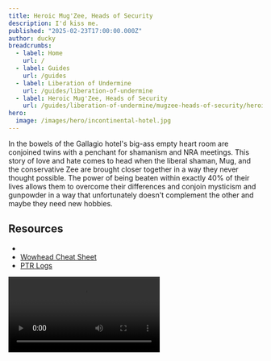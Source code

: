 ```yaml
---
title: Heroic Mug'Zee, Heads of Security
description: I'd kiss me.
published: "2025-02-23T17:00:00.000Z"
author: ducky
breadcrumbs:
  - label: Home
    url: /
  - label: Guides
    url: /guides
  - label: Liberation of Undermine
    url: /guides/liberation-of-undermine
  - label: Heroic Mug'Zee, Heads of Security
    url: /guides/liberation-of-undermine/mugzee-heads-of-security/heroic
hero:
  image: /images/hero/incontinental-hotel.jpg
---
```



In the bowels of the Gallagio hotel's big-ass empty heart room are conjoined twins with a penchant for shamanism and NRA meetings. This story of love and hate comes to head when the liberal shaman, Mug, and the conservative Zee are brought closer together in a way they never thought possible. The power of being beaten within exactly 40% of their lives allows them to overcome their differences and conjoin mysticism and gunpowder in a way that unfortunately doesn't complement the other and maybe they need new hobbies.

## Resources

- <PrereleaseWarning />
- [Wowhead Cheat Sheet](https://www.wowhead.com/guide/the-war-within/raids/liberation-of-undermine/mugzee-boss-strategy-abilities)
- [PTR Logs](https://docs.google.com/spreadsheets/d/1YT4GpIT90o73NMl4EAzOnBJv4XuXIHlf3-AoAFSebFM/edit?gid=976112815#gid=976112815)

<Video src="https://www.youtube.com/watch?v=Y7O1cLDbF18" />

## Mechanics

### Shared Phase One Mechanics

<Mechanic id="466376" difficulty="heroic" name="Head Honcho" caption="Room Section Based Abilities">

The heart-shaped platform has a red side associated with the Mug head and a, uh, metallic side I'll call blue associated with the Zee head. The associated head takes control when a majority of players are on their side.

- The personality taking control channels raid damage over 6 seconds and applies a stack of their brand. These are 2-minute buffs on the boss that stack, forcing us to spend about a minute per side.
   - Mug casts [Elemental Carnage][elemental-carnage] and brands himself with [Elemental Calamity][elemental-calamity].
   - Zee casts [Uncontrolled Destruction][uncontrolled-destruction] and brands himself with [Uncontrolled Burn][uncontrolled-burn].

</Mechanic>

<Mechanic id="466385" difficulty="heroic" name="Moxie" caption="The Evolving Brute">

Mug'Zee gains 1% damage every 5 seconds. Changing sides removes 10 of these stacks.

</Mechanic>

<Mechanic id="1216142" difficulty="heroic" name="Double-Minded Fury" caption="Mental Breakdown(s)">

If Mug or Zee remain in charge long enough to gain 100 energy they do this, lethally.

<Image className="rounded-xl" src="https://media0.giphy.com/media/v1.Y2lkPTc5MGI3NjExaG5ldjBxdXo5Y28xY2pleHMyenNhMXBzMjU1ZGZvcnJ2Y3ZjeGExYiZlcD12MV9pbnRlcm5hbF9naWZfYnlfaWQmY3Q9Zw/v8omVdExrQ9ig/giphy.gif" width="300" height="159" alt="The Hills Have Lead" unoptimized />

</Mechanic>

### Mug Mechanics


<Mechanic id="472631" difficulty="heroic" name="Earthshaker Gaol" caption="Archaic (English) Jail">

  <Image className="rounded-3xl float-right ml-3 shadow-lg border-3 border-violet-500" src={GallagioGoon} width="200" height="200" alt="Gallagio Goon" unoptimized />

  <p className="mt-0">Mug summons these absolutely magnificent rock elementals, the [Gallagio Goons](https://www.wowhead.com/npc=233474/gallagio-goon) to spawn beneath two players, dealing large damage split between those who help soak. This places these two groups of players in rock gaols (jails).</p>

  - If Mug'Zee or another goon overlap the jail, or if all players escape the jail, the goon [enrages][enraged].   
  - The goon will cast a [frontal cone][shakedown] to be dodged and a [cast][pay-respects] that needs to be interrupted or it gives the boss a large shield.
  - On death, the goon [erupts][gaol-break] dealing large damage to players within the gaol and knocking them back. If a player is knocked back into the wall of a goal they will break it.

</Mechanic>

<Mechanic id="466476" difficulty="heroic" name="Frostshatter Boots" caption="Ice, Wall, Crazy" pill={[<MechanicPill key="1" variant="red">Danger</MechanicPill>]}>

Mug freezes the toes of several players who arent in a Gaol, dealing heavy damage for 8 seconds and causing them to slide around.

- <Badge>Heroic</Badge> [Frostshatter Spear][frostshatter-spear] is launched at players with the debuff, inflicting lethal frost damage and freezing them for 30 seconds. The spear can be incercepted by a Gaol wall or Unstable Crawler Mine.

</Mechanic>

<Mechanic id="466509" difficulty="heroic" name="Stormfury Finger Gun" caption="Pull That Finger">

Mug uses his finger gun to shoot a beam of lightning at a fixated player, dealing heavy damage over 4 seconds to anyone in the beam. A [Stormfury Cloud][stormfury-cloud] malingers in at the impact locations (the hit player(s)?) dealing large damage and stunning nearby players.

</Mechanic>

<Mechanic id="466518" difficulty="heroic" name="Molten Gold Knuckles" caption="Dripping in Gold" pill={[<MechanicPill key="1" variant="blue">Tanks</MechanicPill>]}>

Mug does a frontal cone knockback at his current target which applies 30 stacks of [Golden Drip][golden-drip] to anyone hit. As the player moves a stack of the debuff is removed and leaves a [pool][molten-gold-pool] of molten gold on the ground for 3 minutes. If the player doesn't remove all stacks of the debuff within 12 seconds they are turned into [Solid Gold][solid-gold], stunning them for 30 seconds.

</Mechanic>

### Zee Mechanics

<Mechanic id="466539" difficulty="heroic" name="Unstable Crawler Mines" caption="Would hate to see these stable" pill={[<MechanicPill key="1"variant="red" className="bg-rose-500 font-bold animate-strobe duration-500">Holy Shit</MechanicPill>]}>

Zee scatters a *bunch* of Crawler Mines that slowly scuttle towards fixated players that explodes on contact. That's not the problem though 😇

- <Badge className="bg-rose-500">Bullshit</Badge> [Unstable Cluster Bomb][unstable-cluster-bomb] on heroic the mine explodes into 4 bombs that rain down nearby that can be soaked by players. Failure to soak a bomb causes it to huge deal raid-wide damage.
- [Searing Shrapnel][searing-shrapnel] is applied to the mine popper, causing them to absorb healing and taking damage until healed off.
- [Experimental Plating][experimental-plating] crawler mines are immune to our pathetic damage. At 100 energy, they also become immune to crowd-control and gain a 200% movement speed buff.

</Mechanic>

<Mechanic id="467381" difficulty="heroic" name="Goblin-guided Rocket" caption="TSally Bomba">

A volunteer goblin throws it back on a random player from orbit, dealing large damage split meteor style, leaving behind a pool of [Hot Mess][hot-mess].

- This impact also detonates Unstable Crawler Mines.
- If less than 5 people soak, it deals damage to the entire raid.
- <Badge>Heroic</Badge> Players who soak the rocket take 500% increased damage from rockets for 3 minutes via [Radiation Sickness][radiation-sickness].

</Mechanic>

<Mechanic id="469490" difficulty="heroic" name="Double Whammy Shot" caption="The Only Shot Approved By RFK Jr.">

Zee aims to fire a fancy bullet at a random player, inflicting huge physical damage to the closest player and applying [Perforating Wound][perforating-wound], dealing moderate physical damage every 1.5 seconds for 45 seconds, stacking. All other players in the line of fire take the same amount of damage reduced by this "closest player's" mitigation.

- Unstable Crawler Mines in the line of fire are detonated.
- All players hit are stunned for 2 seconds.

The original target is also affected by [Explosive Payload][explosive-payload], exploding after 6 seconds inflicting large damage to anyone nearby and *also* detonated any Unstable Crawler Mines in the radius.

</Mechanic>

<Mechanic id="466545" difficulty="heroic" name="Spray and Pray" caption="Multi-Bullet Jutsu">

Zee fires a cone of bullets at a random player, dealing moderate damage every 0.3 seconds for 3 seconds to players in the effect and detonating any Unstable Crawler Mines hit, because fuck you.

</Mechanic>

#### MK II Electro Shocker

Zee spawns 2 Electro Shocker adds when he becomes head honcho.

<Mechanic id="1214991" difficulty="heroic" name="Surging Arc" caption="Chain Lightning, but Different">

The Mk II Electro Shocker fires an arc of electricity at a random player, dealing medium damage and jumping up to 3 other players, increasing in damage with each jump.

</Mechanic>

<Mechanic id="1215991" difficulty="heroic" name="Faulty Wiring" caption="It Fell Over In Exhaustion">

When a Mk II Electro Shocker reaches 80% health is becomes stunned for 8 seconds, taking 100% increased damage.

</Mechanic>

#### Volunteer Rocketeer

The [Goblin-guided Rocket][goblin-guided-rocket]'s pilot survived, barely. 

<Mechanic id="1215488" difficulty="heroic" name="Disintegration Beam" caption="Gradual Spiciness">

The rocketeer fires a disintegration beam at a random player dealing low damage that increases by 100% every second.

</Mechanic>
<Mechanic id="1216202" difficulty="heroic" name="Rocket Jump" caption="Near death, but never near the ground">

The goblina jumps around to random players.

</Mechanic>

### Intermission

At 40% Mug'Zee transitions into the intermission.

<Mechanic id="1215953" difficulty="heroic" name="Static Charge" caption="Lightning McQueef">

Mug'Zee charges at a random player, dealing large damage to anyone in the path and destroying any Gaols and Mines along the way before casting [Bulletstorm][bulletstorm].

</Mechanic>

<Mechanic id="471574" difficulty="heroic" name="Bulletstorm" caption="The Hills Are No Longer Alive">

Mug'Zee does a twirl after [Static Charge][static-charge], firing lightning out of his Mug side and bullets out of his Zee side. They do damage, unsurprisingly. Oh don't forget this damage destroys Gaols and Unstable Crawler Mines.

<Image className="rounded-xl" src="https://media0.giphy.com/media/v1.Y2lkPTc5MGI3NjExaG5ldjBxdXo5Y28xY2pleHMyenNhMXBzMjU1ZGZvcnJ2Y3ZjeGExYiZlcD12MV9pbnRlcm5hbF9naWZfYnlfaWQmY3Q9Zw/v8omVdExrQ9ig/giphy.gif" width="300" height="159" alt="The Hills Have Lead" unoptimized />

</Mechanic>

### Phase Two Mechanics

The conflicting personalities of Mug and Zee come together in a rapturous marriage of shamanism and NRA meetings. What are they doing? So glad you asked, it's everything — they just do all of their phase one mechanics. Oh, and they [Bloodlust][bloodlust]. 

## "Strategy"

### Mug, Red Side

![](#assets/images/guides/liberation-of-undermine/mugzee-heads-of-security/heroic/raidplan_p1.jpg)

The red side with the Mugmug is the tolerable side as of February 27th, 2025 AD. We need two groups of 5 players to stand in each Gaol to help kill the Goon-filled center. I heard that even once part of the wall is broken you still can't hit the Goon without being in the Gaol, but that could be fake news. The players on the outside need to be mentally prepared for just how slippery [Frostshatter Boots][frostshatter-boots] are, movement, stopping, and turning is a nightmare.

### Zee, Blue Side

![](#assets/images/guides/liberation-of-undermine/mugzee-heads-of-security/heroic/raidplan_p2.jpg)

If you've watched a video then you know that this side is problematic. There is a vulnerability soak mechanic that might require us to split the soaks if we get the mechanic more than once, but I'll discuss the two major mechanics.

- Quite a few [Unstable Crawler Mines][unstable-crawler-mines] spawn and fixate players. They are crowd-controllable until they reach full energy, but even if we successfully leave them in some corner of the room they'll eventually rejoin the fight and a myriad of mechanics break the mines. The problem with the mines is not the mines themselves, but the bombs that fly out of them as 4 soak circles that deal massive raid damage if *any* of them are missed. If the mines are even slightly close to each other the resulting bombs could land under another mine, cascading into the entire raid scrambling to soak bombs.

   I genuinely don't know how to approach this mechanic besides trying to grip one out of the pack, soak the bombs, and repeat. Nobody on the PTR got the boss below 80% because of this mechanic, so we'll have to see what clever use of game mechanics Liquid and Echo come up with. Or whatever nerfs Blizard makes watching them fail to it.

- The [Double Whammy Shot][double-whammy-shot] is a, "lets really try to kill this player" kind of boss mechanic. The player selected is at the mercy of a tank to use as much active mitigation as possible and anything unmitigated is dealt to the original target (or any other person in the line of fire). That player isn't out of the woods yet, as they explode for another massive amount of damage 6 seconds later, hence the "Double-Whammy".

### Intermission & Phase Two

Uncharted waters, these are. The intermission is uninspiring with Mug'Zee charging at someone and spinning around doing conical damage from each arm as he T-poses. Phase 2 has no other mechanics, just all of them from phase 1 at the same time, and he [Bloodlusts][bloodlust]. It's not likely we spend time on heroic Mug'Zee on Tuesday so we'll refine our strategy after other guilds figure it out.

[head-honcho]: <https://www.wowhead.com/spell=466376/head-honcho?dd=15&ddsize=30>
[moxie]: <https://www.wowhead.com/spell=466385/moxie?dd=15&ddsize=30>
[elemental-carnage]: <https://www.wowhead.com/spell=468658/elemental-carnage?dd=15&ddsize=30>
[elemental-calamity]: <https://www.wowhead.com/spell=468663/elemental-calamity?dd=15&ddsize=30>
[uncontrolled-destruction]: <https://www.wowhead.com/spell=468694/uncontrolled-destruction?dd=15&ddsize=30>
[uncontrolled-burn]: <https://www.wowhead.com/spell=469715/uncontrolled-burn?dd=15&ddsize=30>
[double-minded-fury]: <https://www.wowhead.com/spell=1216142/double-minded-fury?dd=15&ddsize=30>
[earthshaker-gaol]: <https://www.wowhead.com/spell=472631/earthshaker-gaol?dd=15&ddsize=30>
[enraged]: <https://www.wowhead.com/spell=1214623/enraged?dd=15&ddsize=30>
[shakedown]: <https://www.wowhead.com/spell=472659/shakedown?dd=15&ddsize=30>
[pay-respects]: <https://www.wowhead.com/spell=472782/pay-respects?dd=15&ddsize=30>
[gaol-break]: <https://www.wowhead.com/spell=470910/gaol-break?dd=15&ddsize=30>
[shaken-earth]: <https://www.wowhead.com/spell=474554/shaken-earth?dd=15&ddsize=30>
[frostshatter-boots]: <https://www.wowhead.com/spell=466476/frostshatter-boots?dd=15&ddsize=30>
[frostshatter-spear]: <https://www.wowhead.com/spell=466480/frostshatter-spear?dd=15&ddsize=30>
[stormfury-finger-gun]: <https://www.wowhead.com/spell=466509/stormfury-finger-gun?dd=15&ddsize=30>
[stormfury-cloud]: <https://www.wowhead.com/spell=466516/stormfury-cloud?dd=15&ddsize=30>
[molten-gold-knuckles]: <https://www.wowhead.com/spell=466518/molten-gold-knuckles?dd=15&ddsize=30>
[golden-drip]: <https://www.wowhead.com/spell=467202/golden-drip?dd=15&ddsize=30>
[solid-gold]: <https://www.wowhead.com/spell=467225/solid-gold?dd=15&ddsize=30>
[molten-gold-pool]: <https://www.wowhead.com/spell=470089/molten-gold-pool?dd=15&ddsize=30>
[unstable-crawler-mines]: <https://www.wowhead.com/spell=466539/unstable-crawler-mines?dd=15&ddsize=30>
[unstable-cluster-bomb]: <https://www.wowhead.com/spell=1220551/unstable-cluster-bomb?dd=15&ddsize=30>
[searing-shrapnel]: <https://www.wowhead.com/spell=469043/searing-shrapnel?dd=15&ddsize=30>
[experimental-plating]: <https://www.wowhead.com/spell=1219283/experimental-plating?dd=15&ddsize=30>
[goblin-guided-rocket]: <https://www.wowhead.com/spell=467381/goblin-guided-rocket?dd=15&ddsize=30>
[disintegration-beam]: <https://www.wowhead.com/spell=1215488/disintegration-beam?dd=15&ddsize=30>
[rocket-jump]: <https://www.wowhead.com/spell=1216202/rocket-jump?dd=15&ddsize=30>
[hot-mess]: <https://www.wowhead.com/spell=472057/hot-mess?dd=15&ddsize=30>
[radiation-sickness]: <https://www.wowhead.com/spell=469076/radiation-sickness?dd=15&ddsize=30>
[spray-and-pray]: <https://www.wowhead.com/spell=466545/spray-and-pray?dd=15&ddsize=30>
[surging-arc]: <https://www.wowhead.com/spell=1214991/surging-arc?dd=15&ddsize=30>
[faulty-wiring]: <https://www.wowhead.com/spell=1215591/faulty-wiring?dd=15&ddsize=30>
[double-whammy-shot]: <https://www.wowhead.com/spell=469490/double-whammy-shot?dd=15&ddsize=30>
[perforating-wound]: <https://www.wowhead.com/spell=469391/perforating-wound?dd=15&ddsize=30>
[explosive-payload]: <https://www.wowhead.com/spell=469375/explosive-payload?dd=15&ddsize=30>
[static-charge]: <https://www.wowhead.com/spell=1215953/static-charge?dd=15&ddsize=30>
[bulletstorm]: <https://www.wowhead.com/spell=471574/bulletstorm?dd=15&ddsize=30>
[bloodlust]: <https://www.wowhead.com/spell=463967/bloodlust?dd=15&ddsize=30>